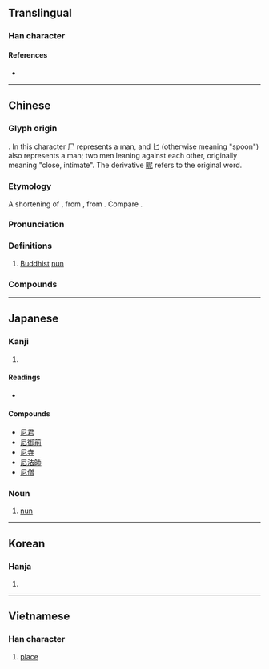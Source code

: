 {{character info/new}}
==Translingual==
{{stroke order|type=animate}}

===Han character===
{{Han char|rn=44|rad=尸|as=02|sn=5|four=77211|canj=SP|ids=⿸尸匕}}

====References====
* {{Han ref|kx=0300.030|dkj=07635|dj=0596.010|hdz=20965.040|uh=5C3C|ud=23612|bh=A5A7|bd=42407}}

----

==Chinese==
{{zh-forms}}

===Glyph origin===
{{Han etyl}}
{{liushu|i}}. In this character [[尸]] represents a man, and [[匕]] (otherwise meaning "spoon") also represents a man; two men leaning against each other, originally meaning "close, intimate". The derivative [[昵]] refers to the original word.

===Etymology===
A shortening of {{m|zh|比丘尼|比丘'''尼'''}}, from {{etyl|sa|zh}} {{m|sa|भिक्षुणी||a female beggar|tr=bhikṣunī}}, from {{etyl|pi|zh}} {{m|pi|bhikkhunī||a female beggar}}. Compare {{m|sa|भिक्षु||beggar|tr=bhikṣu}}.

===Pronunciation===
{{zh-pron
|m=ní
|m-s=nyi2
|c=nei4
|h=pfs=nì
|mn=kh,qz,xm,zz:nî/qz,tp:lî
|mc=y
|oc=y
|ma=
|cat=n
}}

===Definitions===
{{zh-hanzi}}

# [[Buddhist]] [[nun]]

===Compounds===
{{zh-der|尼泊爾|尼姑|尼姑庵|尼古丁|尼加拉瓜|尼龍|尼日爾|尼日利亞|尼僧|尼采|尼安德塔人|尼站|尼童子|僧尼|多明尼加|多米尼克|坦尚尼亞|尼斯信條|不列塔尼|尼羅河|愛沙尼亞|愛奧尼亞|尼父|師尼|印尼|仲尼|尼壇|尼日|布爾哥尼|哈尼族|分尼|威尼斯|宣尼|尼庵|亞美尼亞|突尼西亞|比基尼|比基尼島|突尼斯|波士尼亞|比丘尼|提舍尼|盤尼西林|白尼羅河|摩尼教|溫尼伯|牟尼|毗尼日用|陀羅尼|阿多尼斯|鐵達尼號|腓尼基人|藍尼羅河|葉尼塞河|馬尼拉|馬尼拉麻|額爾德尼|陀羅尼被|阿尼林|阿摩尼亞|釋迦牟尼|邁錫尼城|羅馬尼亞|腓尼基}}

{{zh-cat|Buddhism}}

----

==Japanese==

===Kanji===
{{ja-kanji|grade=c|rs=尸02}}

# {{defn|lang=ja|sort=尸02}}

====Readings====
* {{ja-readings|goon=[[に]] (ni), [[ねい]] (nei) {{non-joyo-reading}}|kanon=[[じ]] (ji) {{non-joyo-reading}}, [[でい]] (dei) {{non-joyo-reading}}|kun=[[あま]] (ama)}}

====Compounds====
* [[尼君]]
* [[尼御前]]
* [[尼寺]]
* [[尼法師]]
* [[尼僧]]

===Noun===
{{ja-noun|あま}}

# [[nun]]

----

==Korean==

===Hanja===
{{ko-hanja|hangeul=[[니]], [[이]]|rv=ni, i|mr=ni, i}}

# {{defn|lang=ko|sort=尸02}}

----

==Vietnamese==

===Han character===
{{vi-hantu|[[ni]], [[này]], [[nê]], [[nơi]], [[nầy]], [[nì]]|rs=尸02}}

# [[place#Noun|place]]